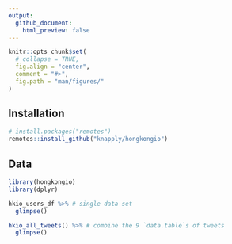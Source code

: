 ```yaml
---
output: 
  github_document:
    html_preview: false
---
```


<!-- README.Rmd generates README.md. -->

```r
knitr::opts_chunk$set(
  # collapse = TRUE,
  fig.align = "center",
  comment = "#>",
  fig.path = "man/figures/"
)
```

## Installation

```r
# install.packages("remotes")
remotes::install_github("knapply/hongkongio")
```

## Data

```r
library(hongkongio)
library(dplyr)

hkio_users_df %>% # single data set
  glimpse()

hkio_all_tweets() %>% # combine the 9 `data.table`s of tweets
  glimpse()
```

